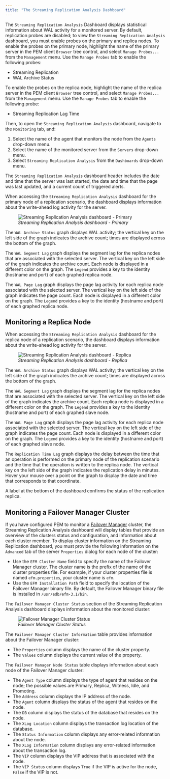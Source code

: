 ```yaml
---
title: "The Streaming Replication Analysis Dashboard"
---
```


<div id="str_replication_dashboard" class="registered_link"></div>

The `Streaming Replication Analysis` Dashboard displays statistical information about WAL activity for a monitored server. By default, replication probes are disabled; to view the `Streaming Replication Analysis` dashboard, you must enable probes on the primary and replica nodes. To enable the probes on the primary node, highlight the name of the primary server in the PEM client `Browser` tree control, and select `Manage Probes...` from the `Management` menu. Use the `Manage Probes` tab to enable the following probes:

-   Streaming Replication
-   WAL Archive Status

To enable the probes on the replica node, highlight the name of the replica server in the PEM client `Browser` tree control, and select `Manage Probes...` from the `Management` menu. Use the `Manage Probes` tab to enable the following probe:

-   Streaming Replication Lag Time

Then, to open the `Streaming Replication Analysis` dashboard, navigate to the `Monitoring` tab, and:

1.  Select the name of the agent that monitors the node from the `Agents` drop-down menu.
2.  Select the name of the monitored server from the `Servers` drop-down menu.
3.  Select `Streaming Replication Analysis` from the `Dashboards` drop-down menu.

The `Streaming Replication Analysis` dashboard header includes the date and time that the server was last started, the date and time that the page was last updated, and a current count of triggered alerts.

When accessing the `Streaming Replication Analysis` dashboard for the primary node of a replication scenario, the dashboard displays information about the write-ahead log activity for the server.

<figure><img src="../../images/str_replication_dashboard_primary.png" class="align-center" alt="Streaming Replication Analysis dashboard - Primary" /><figcaption aria-hidden="true"><em>Streaming Replication Analysis dashboard - Primary</em></figcaption></figure>

The `WAL Archive Status` graph displays WAL activity; the vertical key on the left side of the graph indicates the archive count; times are displayed across the bottom of the graph.

The `WAL Segment Lag` graph displays the segment lag for the replica nodes that are associated with the selected server. The vertical key on the left side of the graph indicates the archive count. Each node is displayed in a different color on the graph. The `Legend` provides a key to the identity (hostname and port) of each graphed replica node.

The `WAL Page Lag` graph displays the page lag activity for each replica node associated with the selected server. The vertical key on the left side of the graph indicates the page count. Each node is displayed in a different color on the graph. The `Legend` provides a key to the identity (hostname and port) of each graphed replica node.

## Monitoring a Replica Node

When accessing the `Streaming Replication Analysis` dashboard for the replica node of a replication scenario, the dashboard displays information about the write-ahead log activity for the server.

<figure><img src="../../images/str_replication_dashboard_replica.png" class="align-center" alt="Streaming Replication Analysis dashboard - Replica" /><figcaption aria-hidden="true"><em>Streaming Replication Analysis dashboard - Replica</em></figcaption></figure>

The `WAL Archive Status` graph displays WAL activity; the vertical key on the left side of the graph indicates the archive count; times are displayed across the bottom of the graph.

The `WAL Segment Lag` graph displays the segment lag for the replica nodes that are associated with the selected server. The vertical key on the left side of the graph indicates the archive count. Each replica node is displayed in a different color on the graph. The `Legend` provides a key to the identity (hostname and port) of each graphed slave node.

The `WAL Page Lag` graph displays the page lag activity for each replica node associated with the selected server. The vertical key on the left side of the graph indicates the page count. Each node is displayed in a different color on the graph. The `Legend` provides a key to the identity (hostname and port) of each graphed slave node.

The `Replication Time Lag` graph displays the delay between the time that an operation is performed on the primary node of the replication scenario and the time that the operation is written to the replica node. The vertical key on the left side of the graph indicates the replication delay in minutes. Hover your mouse over a point on the graph to display the date and time that corresponds to that coordinate.

A label at the bottom of the dashboard confirms the status of the replication replica.

## Monitoring a Failover Manager Cluster

If you have configured PEM to monitor a [Failover Manager](#monitoring-a-failover-manager-cluster) cluster, the Streaming Replication Analysis dashboard will display tables that provide an overview of the clusters status and configuration, and information about each cluster member. To display cluster information on the Streaming Replication dashboard, you must provide the following information on the `Advanced` tab of the server `Properties` dialog for each node of the cluster:

-   Use the `EFM Cluster Name` field to specify the name of the Failover Manager cluster. The cluster name is the prefix of the name of the cluster properties file. For example, if your cluster properties file is named `efm.properties`, your cluster name is `efm`.
-   Use the `EFM Installation Path` field to specify the location of the Failover Manager binary file. By default, the Failover Manager binary file is installed in `/usr/edb/efm-3.1/bin`.

The `Failover Manager Cluster Status` section of the Streaming Replication Analysis dashboard displays information about the monitored cluster:

<figure><img src="../../images/fm_cluster_status.png" class="align-center" alt="Failover Manager Cluster Status" /><figcaption aria-hidden="true"><em>Failover Manager Cluster Status</em></figcaption></figure>

The `Failover Manager Cluster Information` table provides information about the Failover Manager cluster:

-   The `Properties` column displays the name of the cluster property.
-   The `Values` column displays the current value of the property.

The `Failover Manager Node Status` table displays information about each node of the Failover Manager cluster:

-   The `Agent Type` column displays the type of agent that resides on the node; the possible values are Primary, Replica, Witness, Idle, and Promoting.
-   The `Address` column displays the IP address of the node.
-   The `Agent` column displays the status of the agent that resides on the node.
-   The `DB` column displays the status of the database that resides on the node.
-   The `XLog Location` column displays the transaction log location of the database.
-   The `Status Information` column displays any error-related information about the node.
-   The `XLog Information` column displays any error-related information about the transaction log.
-   The `VIP` column displays the VIP address that is associated with the node.
-   The `VIP Status` column displays `True` if the VIP is active for the node, `False` if the VIP is not.
